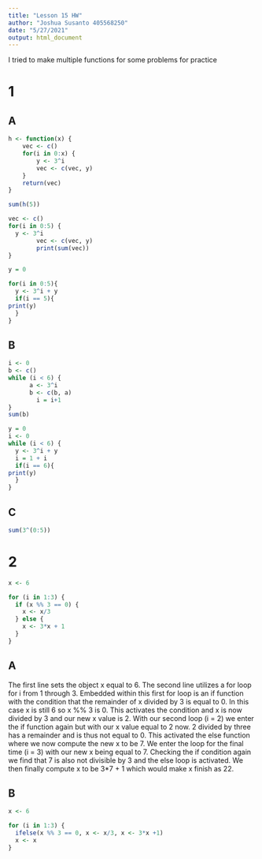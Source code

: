 ```yaml
---
title: "Lesson 15 HW"
author: "Joshua Susanto 405568250"
date: "5/27/2021"
output: html_document
---
```


I tried to make multiple functions for some problems for practice

# 1

## A
```r
h <- function(x) {
    vec <- c()
    for(i in 0:x) {
        y <- 3^i
        vec <- c(vec, y)
    }
    return(vec)
}

sum(h(5))
```

```r
vec <- c()
for(i in 0:5) {
  y <- 3^i
        vec <- c(vec, y)
        print(sum(vec))
}
```

```r
y = 0

for(i in 0:5){
  y <- 3^i + y
  if(i == 5){
print(y)
  }
}
```

## B
```r
i <- 0
b <- c()
while (i < 6) {
      a <- 3^i
      b <- c(b, a)
        i = i+1
}
sum(b)
```

```r
y = 0
i <- 0
while (i < 6) {
  y <- 3^i + y
  i = 1 + i
  if(i == 6){
print(y)
  }
}
```


## C
```r
sum(3^(0:5))
```

# 2
```r
x <- 6

for (i in 1:3) {
  if (x %% 3 == 0) {
    x <- x/3
  } else {
    x <- 3*x + 1
  }
}

```

## A

The first line sets the object x equal to 6. The second line utilizes a for loop for i from 1 through 3. Embedded within this first for loop is an if function with the condition that the remainder of x divided by 3 is equal to 0. In this case x is still 6 so x %% 3 is  0. This activates the condition and x is now divided by 3 and our new x value is 2. With our second loop (i = 2) we enter the if function again but with our x value equal to 2 now. 2 divided by three has a remainder and is thus not equal to 0. This activated the else function where we now compute the new x to be 7. We enter the loop for the final time (i = 3) with our new x being equal to 7. Checking the if condition again we find that 7 is also not divisible by 3 and the else loop is activated. We then finally compute x to be 3*7 + 1 which would make x finish as 22.

## B
```r
x <- 6

for (i in 1:3) {
  ifelse(x %% 3 == 0, x <- x/3, x <- 3*x +1) 
  x <- x
}

```

